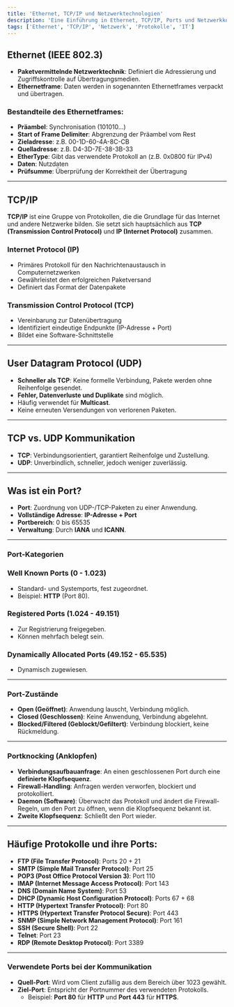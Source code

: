 ```yaml
---
title: 'Ethernet, TCP/IP und Netzwerktechnologien'
description: 'Eine Einführung in Ethernet, TCP/IP, Ports und Netzwerkkommunikation'
tags: ['Ethernet', 'TCP/IP', 'Netzwerk', 'Protokolle', 'IT']
---
```



## Ethernet (IEEE 802.3)

- **Paketvermittelnde Netzwerktechnik**: Definiert die Adressierung und Zugriffskontrolle auf Übertragungsmedien.
- **Ethernetframe**: Daten werden in sogenannten Ethernetframes verpackt und übertragen.
  
### Bestandteile des Ethernetframes:

- **Präambel**: Synchronisation (101010…)
- **Start of Frame Delimiter**: Abgrenzung der Präambel vom Rest
- **Zieladresse**: z.B. 00-1D-60-4A-8C-CB
- **Quelladresse**: z.B. D4-3D-7E-38-3B-33
- **EtherType**: Gibt das verwendete Protokoll an (z.B. 0x0800 für IPv4)
- **Daten**: Nutzdaten
- **Prüfsumme**: Überprüfung der Korrektheit der Übertragung

---

## TCP/IP

**TCP/IP** ist eine Gruppe von Protokollen, die die Grundlage für das Internet und andere Netzwerke bilden. Sie setzt sich hauptsächlich aus **TCP (Transmission Control Protocol)** und **IP (Internet Protocol)** zusammen.

### Internet Protocol (IP)

- Primäres Protokoll für den Nachrichtenaustausch in Computernetzwerken
- Gewährleistet den erfolgreichen Paketversand
- Definiert das Format der Datenpakete

### Transmission Control Protocol (TCP)

- Vereinbarung zur Datenübertragung
- Identifiziert eindeutige Endpunkte (IP-Adresse + Port)
- Bildet eine Software-Schnittstelle

---

## User Datagram Protocol (UDP)

- **Schneller als TCP**: Keine formelle Verbindung, Pakete werden ohne Reihenfolge gesendet.
- **Fehler, Datenverluste und Duplikate** sind möglich.
- Häufig verwendet für **Multicast**.
- Keine erneuten Versendungen von verlorenen Paketen.

---

## TCP vs. UDP Kommunikation

- **TCP**: Verbindungsorientiert, garantiert Reihenfolge und Zustellung.
- **UDP**: Unverbindlich, schneller, jedoch weniger zuverlässig.

---

## Was ist ein Port?

- **Port**: Zuordnung von UDP-/TCP-Paketen zu einer Anwendung.
- **Vollständige Adresse**: **IP-Adresse + Port**
- **Portbereich**: 0 bis 65535
- **Verwaltung**: Durch **IANA** und **ICANN**.

---

### Port-Kategorien

### Well Known Ports (0 - 1.023)
- Standard- und Systemports, fest zugeordnet.
- Beispiel: **HTTP** (Port 80).

### Registered Ports (1.024 - 49.151)
- Zur Registrierung freigegeben.
- Können mehrfach belegt sein.

### Dynamically Allocated Ports (49.152 - 65.535)
- Dynamisch zugewiesen.

---

### Port-Zustände

- **Open (Geöffnet)**: Anwendung lauscht, Verbindung möglich.
- **Closed (Geschlossen)**: Keine Anwendung, Verbindung abgelehnt.
- **Blocked/Filtered (Geblockt/Gefiltert)**: Verbindung blockiert, keine Rückmeldung.

---

### Portknocking (Anklopfen)

- **Verbindungsaufbauanfrage**: An einen geschlossenen Port durch eine **definierte Klopfsequenz**.
- **Firewall-Handling**: Anfragen werden verworfen, blockiert und protokolliert.
- **Daemon (Software)**: Überwacht das Protokoll und ändert die Firewall-Regeln, um den Port zu öffnen, wenn die Klopfsequenz bekannt ist.
- **Zweite Klopfsequenz**: Schließt den Port wieder.

---

## Häufige Protokolle und ihre Ports:

- **FTP (File Transfer Protocol)**: Ports 20 + 21
- **SMTP (Simple Mail Transfer Protocol)**: Port 25
- **POP3 (Post Office Protocol Version 3)**: Port 110
- **IMAP (Internet Message Access Protocol)**: Port 143
- **DNS (Domain Name System)**: Port 53
- **DHCP (Dynamic Host Configuration Protocol)**: Ports 67 + 68
- **HTTP (Hypertext Transfer Protocol)**: Port 80
- **HTTPS (Hypertext Transfer Protocol Secure)**: Port 443
- **SNMP (Simple Network Management Protocol)**: Port 161
- **SSH (Secure Shell)**: Port 22
- **Telnet**: Port 23
- **RDP (Remote Desktop Protocol)**: Port 3389

---

### Verwendete Ports bei der Kommunikation

- **Quell-Port**: Wird vom Client zufällig aus dem Bereich über 1023 gewählt.
- **Ziel-Port**: Entspricht der Portnummer des verwendeten Protokolls.
  - Beispiel: **Port 80** für **HTTP** und **Port 443** für **HTTPS**.
